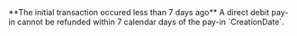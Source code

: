   
<Card title="001404" href="/errors/codes/001405">
 **The initial transaction occured less than 7 days ago**
A direct debit pay-in cannot be refunded within 7 calendar days of the pay-in `CreationDate`.
</Card>